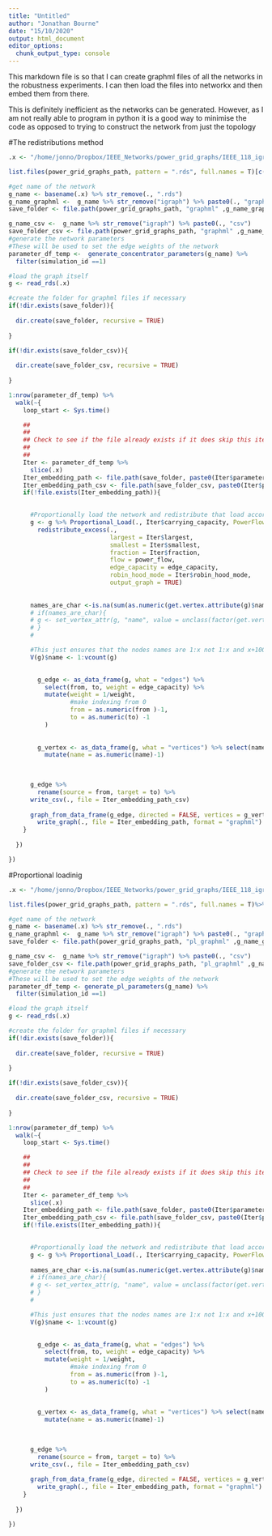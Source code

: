 ```yaml
---
title: "Untitled"
author: "Jonathan Bourne"
date: "15/10/2020"
output: html_document
editor_options: 
  chunk_output_type: console
---
```


This markdown file is so that I can create graphml files of all the networks in the robustness experiments. I can then load the files into networkx and then embed them from there.

This is definitely inefficient as the networks can be generated. However, as I am not really able to program in python it is a good way to minimise the code as opposed to trying to construct the network from just the topology

#The redistributions method

```r

.x <- "/home/jonno/Dropbox/IEEE_Networks/power_grid_graphs/IEEE_118_igraph.rds"

list.files(power_grid_graphs_path, pattern = ".rds", full.names = T)[c(6)] %>% walk(~{

#get name of the network
g_name <- basename(.x) %>% str_remove(., ".rds")
g_name_graphml <-  g_name %>% str_remove("igraph") %>% paste0(., "graphml")
save_folder <- file.path(power_grid_graphs_path, "graphml" ,g_name_graphml)

g_name_csv <-  g_name %>% str_remove("igraph") %>% paste0(., "csv")
save_folder_csv <- file.path(power_grid_graphs_path, "graphml" ,g_name_csv)
#generate the network parameters
#These will be used to set the edge weights of the network
parameter_df_temp <-  generate_concentrator_parameters(g_name) %>%
  filter(simulation_id ==1)

#load the graph itself
g <- read_rds(.x)

#create the folder for graphml files if necessary
if(!dir.exists(save_folder)){
  
  dir.create(save_folder, recursive = TRUE)
  
}

if(!dir.exists(save_folder_csv)){
  
  dir.create(save_folder_csv, recursive = TRUE)
  
}

1:nrow(parameter_df_temp) %>%
  walk(~{
    loop_start <- Sys.time()

    ##
    ##
    ## Check to see if the file already exists if it does skip this iteration. This allows easier restarts
    ##
    ##
    Iter <- parameter_df_temp %>%
      slice(.x)
    Iter_embedding_path <- file.path(save_folder, paste0(Iter$parameter_summary, ".graphml"))
    Iter_embedding_path_csv <- file.path(save_folder_csv, paste0(Iter$parameter_summary, ".csv"))
    if(!file.exists(Iter_embedding_path)){

      
      #Proportionally load the network and redistribute that load according to the parameter settings
      g <- g %>% Proportional_Load(., Iter$carrying_capacity, PowerFlow = "power_flow", "Link.Limit" = "edge_capacity") %>%
        redistribute_excess(., 
                            largest = Iter$largest, 
                            smallest = Iter$smallest, 
                            fraction = Iter$fraction, 
                            flow = power_flow, 
                            edge_capacity = edge_capacity,
                            robin_hood_mode = Iter$robin_hood_mode,
                            output_graph = TRUE)
      
      
      names_are_char <-is.na(sum(as.numeric(get.vertex.attribute(g)$name)))
      # if(names_are_char){
      # g <- set_vertex_attr(g, "name", value = unclass(factor(get.vertex.attribute(g)$name)))
      # }
      # 

      #This just ensures that the nodes names are 1:x not 1:x and x+1000
      V(g)$name <- 1:vcount(g)
      

        g_edge <- as_data_frame(g, what = "edges") %>% 
          select(from, to, weight = edge_capacity) %>%
          mutate(weight = 1/weight,
                 #make indexing from 0
                 from = as.numeric(from )-1,
                 to = as.numeric(to) -1
          )
        
        
        g_vertex <- as_data_frame(g, what = "vertices") %>% select(name, feature = net_generation) %>%
          mutate(name = as.numeric(name)-1)
          

      
      g_edge %>%
        rename(source = from, target = to) %>%
      write_csv(., file = Iter_embedding_path_csv)
      
      graph_from_data_frame(g_edge, directed = FALSE, vertices = g_vertex) %>%
        write_graph(., file = Iter_embedding_path, format = "graphml")
    }
    
  })

})
```




#Proportional loadinig

```r

.x <- "/home/jonno/Dropbox/IEEE_Networks/power_grid_graphs/IEEE_118_igraph.rds"

list.files(power_grid_graphs_path, pattern = ".rds", full.names = T)%>% walk(~{

#get name of the network
g_name <- basename(.x) %>% str_remove(., ".rds")
g_name_graphml <-  g_name %>% str_remove("igraph") %>% paste0(., "graphml")
save_folder <- file.path(power_grid_graphs_path, "pl_graphml" ,g_name_graphml)

g_name_csv <-  g_name %>% str_remove("igraph") %>% paste0(., "csv")
save_folder_csv <- file.path(power_grid_graphs_path, "pl_graphml" ,g_name_csv)
#generate the network parameters
#These will be used to set the edge weights of the network
parameter_df_temp <- generate_pl_parameters(g_name) %>%
  filter(simulation_id ==1)

#load the graph itself
g <- read_rds(.x)

#create the folder for graphml files if necessary
if(!dir.exists(save_folder)){
  
  dir.create(save_folder, recursive = TRUE)
  
}

if(!dir.exists(save_folder_csv)){
  
  dir.create(save_folder_csv, recursive = TRUE)
  
}

1:nrow(parameter_df_temp) %>%
  walk(~{
    loop_start <- Sys.time()

    ##
    ##
    ## Check to see if the file already exists if it does skip this iteration. This allows easier restarts
    ##
    ##
    Iter <- parameter_df_temp %>%
      slice(.x)
    Iter_embedding_path <- file.path(save_folder, paste0(Iter$parameter_summary, ".graphml"))
    Iter_embedding_path_csv <- file.path(save_folder_csv, paste0(Iter$parameter_summary, ".csv"))
    if(!file.exists(Iter_embedding_path)){

      
      #Proportionally load the network and redistribute that load according to the parameter settings
      g <- g %>% Proportional_Load(., Iter$carrying_capacity, PowerFlow = "power_flow", "Link.Limit" = "edge_capacity")
      
      names_are_char <-is.na(sum(as.numeric(get.vertex.attribute(g)$name)))
      # if(names_are_char){
      # g <- set_vertex_attr(g, "name", value = unclass(factor(get.vertex.attribute(g)$name)))
      # }
      # 

      #This just ensures that the nodes names are 1:x not 1:x and x+1000
      V(g)$name <- 1:vcount(g)
      

        g_edge <- as_data_frame(g, what = "edges") %>% 
          select(from, to, weight = edge_capacity) %>%
          mutate(weight = 1/weight,
                 #make indexing from 0
                 from = as.numeric(from )-1,
                 to = as.numeric(to) -1
          )
        
        
        g_vertex <- as_data_frame(g, what = "vertices") %>% select(name, feature = net_generation) %>%
          mutate(name = as.numeric(name)-1)
          

      
      g_edge %>%
        rename(source = from, target = to) %>%
      write_csv(., file = Iter_embedding_path_csv)
      
      graph_from_data_frame(g_edge, directed = FALSE, vertices = g_vertex) %>%
        write_graph(., file = Iter_embedding_path, format = "graphml")
    }
    
  })

})
```

